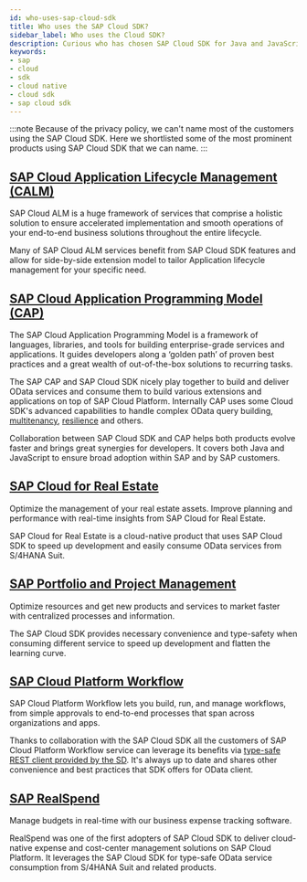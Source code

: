 ```yaml
---
id: who-uses-sap-cloud-sdk
title: Who uses the SAP Cloud SDK?
sidebar_label: Who uses the Cloud SDK?
description: Curious who has chosen SAP Cloud SDK for Java and JavaScript for their projects? We'll leist most prominent cusomters and apps for your reference.
keywords:
- sap
- cloud
- sdk
- cloud native
- cloud sdk
- sap cloud sdk
---
```


:::note
Because of the privacy policy, we can't name most of the customers using the SAP Cloud SDK. Here we shortlisted some of the most prominent products using SAP Cloud SDK that we can name.
:::

## [SAP Cloud Application Lifecycle Management (CALM)](https://support.sap.com/en/alm.html)

SAP Cloud ALM is a huge framework of services that comprise a holistic solution to ensure accelerated implementation and smooth operations of your end-to-end business solutions throughout the entire lifecycle.

Many of SAP Cloud ALM services benefit from SAP Cloud SDK features and allow for side-by-side extension model to tailor Application lifecycle management for your specific need.

## [SAP Cloud Application Programming Model (CAP)](https://cap.cloud.sap/docs/)

The SAP Cloud Application Programming Model is a framework of languages, libraries, and tools for building enterprise-grade services and applications. It guides developers along a ‘golden path’ of proven best practices and a great wealth of out-of-the-box solutions to recurring tasks.

The SAP CAP and SAP Cloud SDK nicely play together to build and deliver OData services and consume them to build various extensions and applications on top of SAP Cloud Platform. Internally CAP uses some Cloud SDK's advanced capabilities to handle complex OData query building, [multitenancy](../java/features/multi-tenancy/thread-context.mdx), [resilience](../java/features/resilience/resilience.mdx) and others.

Collaboration between SAP Cloud SDK and CAP helps both products evolve faster and brings great synergies for developers. It covers both Java and JavaScript to ensure broad adoption within SAP and by SAP customers.

## [SAP Cloud for Real Estate](https://www.sap.com/products/real-estate-facilities-mgmt-cloud.html)

Optimize the management of your real estate assets. Improve planning and performance with real-time insights from SAP Cloud for Real Estate.

SAP Cloud for Real Estate is a cloud-native product that uses SAP Cloud SDK to speed up development and easily consume OData services from S/4HANA Suit.

## [SAP Portfolio and Project Management](https://www.sap.com/germany/products/project-portfolio-management.html)

Optimize resources and get new products and services to market faster with centralized processes and information.

The SAP Cloud SDK provides necessary convenience and type-safety when consuming different service to speed up development and flatten the learning curve.

## [SAP Cloud Platform Workflow](https://help.sap.com/viewer/product/WORKFLOW_SERVICE/Cloud/en-US)

SAP Cloud Platform Workflow lets you build, run, and manage workflows, from simple approvals to end-to-end processes that span across organizations and apps.

Thanks to collaboration with the SAP Cloud SDK all the customers of SAP Cloud Platform Workflow service can leverage its benefits via [type-safe REST client provided by the SD](../java/features/rest/clients/scp-workflow-rest-api.mdx). It's always up to date and shares other convenience and best practices that SDK offers for OData client.

## [SAP RealSpend](https://www.sap.com/germany/products/real-time-budget-spend.html)

Manage budgets in real-time with our business expense tracking software.

RealSpend was one of the first adopters of SAP Cloud SDK to deliver cloud-native expense and cost-center management solutions on SAP Cloud Platform. It leverages the SAP Cloud SDK for type-safe OData service consumption from S/4HANA Suit and related products.
